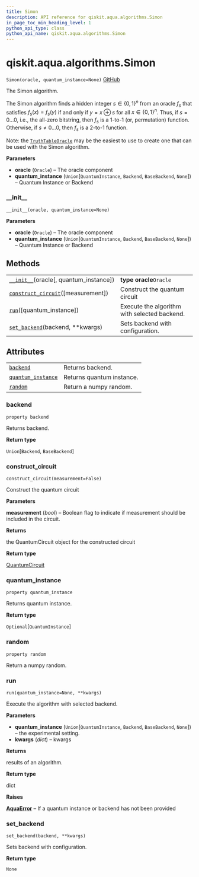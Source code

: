 ```yaml
---
title: Simon
description: API reference for qiskit.aqua.algorithms.Simon
in_page_toc_min_heading_level: 1
python_api_type: class
python_api_name: qiskit.aqua.algorithms.Simon
---
```


# qiskit.aqua.algorithms.Simon

<span id="qiskit.aqua.algorithms.Simon" />

`Simon(oracle, quantum_instance=None)` [GitHub](https://github.com/qiskit-community/qiskit-aqua/tree/stable/0.9/qiskit/aqua/algorithms/education/simon.py "view source code")

The Simon algorithm.

The Simon algorithm finds a hidden integer $s \in \{0,1\}^n$ from an oracle $f_s$ that satisfies $f_s(x) = f_s(y)$ if and only if $y=x \oplus s$ for all $x \in \{0,1\}^n$. Thus, if $s = 0\ldots 0$, i.e., the all-zero bitstring, then $f_s$ is a 1-to-1 (or, permutation) function. Otherwise, if $s \neq 0\ldots 0$, then $f_s$ is a 2-to-1 function.

Note: the [`TruthTableOracle`](qiskit.aqua.components.oracles.TruthTableOracle "qiskit.aqua.components.oracles.TruthTableOracle") may be the easiest to use to create one that can be used with the Simon algorithm.

**Parameters**

*   **oracle** (`Oracle`) – The oracle component
*   **quantum\_instance** (`Union`\[`QuantumInstance`, `Backend`, `BaseBackend`, `None`]) – Quantum Instance or Backend

### \_\_init\_\_

<span id="qiskit.aqua.algorithms.Simon.__init__" />

`__init__(oracle, quantum_instance=None)`

**Parameters**

*   **oracle** (`Oracle`) – The oracle component
*   **quantum\_instance** (`Union`\[`QuantumInstance`, `Backend`, `BaseBackend`, `None`]) – Quantum Instance or Backend

## Methods

|                                                                                                                                         |                                              |
| --------------------------------------------------------------------------------------------------------------------------------------- | -------------------------------------------- |
| [`__init__`](#qiskit.aqua.algorithms.Simon.__init__ "qiskit.aqua.algorithms.Simon.__init__")(oracle\[, quantum\_instance])              | **type oracle**`Oracle`                      |
| [`construct_circuit`](#qiskit.aqua.algorithms.Simon.construct_circuit "qiskit.aqua.algorithms.Simon.construct_circuit")(\[measurement]) | Construct the quantum circuit                |
| [`run`](#qiskit.aqua.algorithms.Simon.run "qiskit.aqua.algorithms.Simon.run")(\[quantum\_instance])                                     | Execute the algorithm with selected backend. |
| [`set_backend`](#qiskit.aqua.algorithms.Simon.set_backend "qiskit.aqua.algorithms.Simon.set_backend")(backend, \*\*kwargs)              | Sets backend with configuration.             |

## Attributes

|                                                                                                                      |                           |
| -------------------------------------------------------------------------------------------------------------------- | ------------------------- |
| [`backend`](#qiskit.aqua.algorithms.Simon.backend "qiskit.aqua.algorithms.Simon.backend")                            | Returns backend.          |
| [`quantum_instance`](#qiskit.aqua.algorithms.Simon.quantum_instance "qiskit.aqua.algorithms.Simon.quantum_instance") | Returns quantum instance. |
| [`random`](#qiskit.aqua.algorithms.Simon.random "qiskit.aqua.algorithms.Simon.random")                               | Return a numpy random.    |

### backend

<span id="qiskit.aqua.algorithms.Simon.backend" />

`property backend`

Returns backend.

**Return type**

`Union`\[`Backend`, `BaseBackend`]

### construct\_circuit

<span id="qiskit.aqua.algorithms.Simon.construct_circuit" />

`construct_circuit(measurement=False)`

Construct the quantum circuit

**Parameters**

**measurement** (*bool*) – Boolean flag to indicate if measurement should be included in the circuit.

**Returns**

the QuantumCircuit object for the constructed circuit

**Return type**

[QuantumCircuit](qiskit.circuit.QuantumCircuit "qiskit.circuit.QuantumCircuit")

### quantum\_instance

<span id="qiskit.aqua.algorithms.Simon.quantum_instance" />

`property quantum_instance`

Returns quantum instance.

**Return type**

`Optional`\[`QuantumInstance`]

### random

<span id="qiskit.aqua.algorithms.Simon.random" />

`property random`

Return a numpy random.

### run

<span id="qiskit.aqua.algorithms.Simon.run" />

`run(quantum_instance=None, **kwargs)`

Execute the algorithm with selected backend.

**Parameters**

*   **quantum\_instance** (`Union`\[`QuantumInstance`, `Backend`, `BaseBackend`, `None`]) – the experimental setting.
*   **kwargs** (*dict*) – kwargs

**Returns**

results of an algorithm.

**Return type**

dict

**Raises**

[**AquaError**](qiskit.aqua.AquaError "qiskit.aqua.AquaError") – If a quantum instance or backend has not been provided

### set\_backend

<span id="qiskit.aqua.algorithms.Simon.set_backend" />

`set_backend(backend, **kwargs)`

Sets backend with configuration.

**Return type**

`None`

